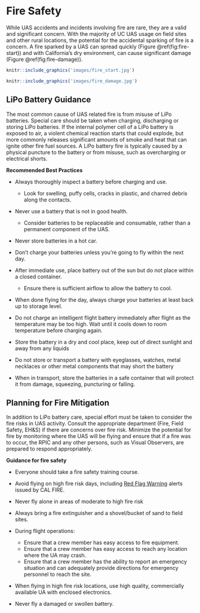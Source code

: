 # Fire Safety {#ch-fire-safety}

While UAS accidents and incidents involving fire are rare, they are a valid and significant concern.  With the majority of UC UAS usage on field sites and other rural locations, the potential for the accidental sparking of fire is a concern.  A fire sparked by a UAS can spread quickly (Figure \@ref(fig:fire-start)) and with California's dry environment, can cause significant damage (Figure \@ref(fig:fire-damage)).

```r
knitr::include_graphics('images/fire_start.jpg')
```

```r
knitr::include_graphics('images/fire_damage.jpg')
```

## LiPo Battery Guidance

The most common cause of UAS related fire is from misuse of LiPo batteries.  Special care should be taken when charging, discharging or storing LiPo batteries.  If the internal polymer cell of a LiPo battery is exposed to air, a violent chemical reaction starts that could explode, but more commonly releases significant amounts of smoke and heat that can ignite other fire fuel sources.  A LiPo battery fire is typically caused by a physical puncture to the battery or from misuse, such as overcharging or electrical shorts. 

**Recommended Best Practices**

- Always thoroughly inspect a battery before charging and use.  
    - Look for swelling, puffy cells, cracks in plastic, and charred debris along the contacts.
- Never use a battery that is not in good health. 
    - Consider batteries to be replaceable and consumable, rather than a permanent component of the UAS.
- Never store batteries in a hot car.
- Don't charge your batteries unless you're going to fly within the next day.
- After immediate use, place battery out of the sun but do not place within a closed container.  

    - Ensure there is sufficient airflow to allow the battery to cool.
    
- When done flying for the day, always charge your batteries at least back up to storage level.
- Do not charge an intelligent flight battery immediately after flight as the temperature may be too high. Wait until it cools down to room temperature before charging again.
- Store the battery in a dry and cool place, keep out of direct sunlight and away from any liquids
- Do not store or transport a battery with eyeglasses, watches, metal necklaces or other metal components that may short the battery
- When in transport, store the batteries in a safe container that will protect it from damage, squeezing, puncturing or falling. 

## Planning for Fire Mitigation

In addition to LiPo battery care, special effort must be taken to consider the fire risks in UAS activity.  Consult the appropriate department (Fire, Field Safety, EH&S) if there are concerns over fire risk.  Minimize the potential for fire by monitoring where the UAS will be flying and ensure that if a fire was to occur, the RPIC and any other persons, such as Visual Observers, are prepared to respond appropriately.  


**Guidance for fire safety**

- Everyone should take a fire safety training course.
- Avoid flying on high fire risk days, including [Red Flag Warning](https://www.fire.ca.gov/programs/communications/red-flag-warnings-fire-weather-watches/) alerts issued by CAL FIRE.
- Never fly alone in areas of moderate to high fire risk
- Always bring a fire extinguisher and a shovel/bucket of sand to field sites.
- During flight operations:

    - Ensure that a crew member has easy access to fire equipment.
    - Ensure that a crew member has easy access to reach any location where the UA may crash.
    - Ensure that a crew member has the ability to report an emergency situation and can adequately provide directions for emergency personnel to reach the site.
    
- When flying in high fire risk locations, use high quality, commercially available UA with enclosed electronics.
- Never fly a damaged or swollen battery.
